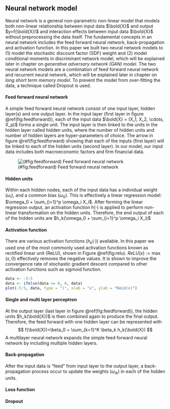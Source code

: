 ## Neural network model

Neural network is a general non-parametric non-linear model
that models both non-linear relationship between input data
$\bold{X}$ and output $y=f(\bold{X})$ and interaction
effects between input data $\bold{X}$ without preprocessing
the data itself. The fundamental concepts in an neural
network includes the feed forward neural network,
back-propagation and activation function. In this paper we
built two neural network models to (1) model the stochastic
discount factor (SDF) weight and (2) model conditional
moments in discriminant network model, which will be
explained later in chapter on *generative adversary network
(GAN) model*. The two neural network models are a
combination of feed forward neural network and recurrent
neural network, which will be explained later in chapter on
*long short term memory model*. To prevent the model from
over-fitting the data, a technique called Dropout is used.

#### Feed forward neural network

A simple feed forward neural network consist of one input
layer, hidden layer(s) and one output layer. In the input
layer (first layer in figure \@ref(fig:feedforward)), each
of the input data $\bold{X} = (X_1, X_2, \cdots, X_p)$ forms
a single unit. The input layer is then linked to the units
in the hidden layer called hidden units, where the number of
hidden units and number of hidden layers are
hyper-parameters of choice. The arrow in figure
\@ref(fig:feedforward) showing that each of the inputs
(first layer) will be linked to each of the hidden units
(second layer). In our model, our input data includes both
macroeconomic factors and firm financial data.

![(#fig:feedforward) Feed forward neural network](./img/feedforward)

<!--TODO: replace this image-->

#### Hidden units

Within each hidden nodes, each of the input data has a
individual weight ($\omega_i$), and a common bias
($\omega_0$). This is effectively a linear regression model:
$\omega_0 + \sum_{i=1}^p \omega_i X_i$. After
forming the linear regression output, an activation function
$h(\cdot)$ is applied to perform non-linear transformation
on the hidden units. Therefore, the end output of each of
the hidden units are $h_k(\omega_0 + \sum_{i=1}^p \omega_i
X_i)$

#### Activation function

There are various activation functions ($h_k(\cdot)$)
available. In this paper we used one of the most commonly
used activation functions known as rectified linear unit
(ReLU), shown in Figure \@ref(fig:relu). $ReLU(x) := \max(x,
0)$ effectively removes the negative values. It is shown to
improve the convergence rate of stochastic gradient descent
compared to other activation functions such as sigmoid
function.
<!--TODO: provide citation for ReLU -->

```r
data <- -5:5
data <- ifelse(data <= 0, 0, data)
plot(-5:5, data, type = "l", xlab = "x", ylab = "ReLU(x)")
```

#### Single and multi layer perceptron

At the output layer (last layer in figure
\@ref(fig:feedforward)), the hidden units $h_k(\bold{X})$ is
then combined again to produce the final output. Therefore,
the feed forward with one hidden layer can be represented
with
$$
f(\bold{X})=\beta_0 + \sum_{k=1}^K \beta_k h_k(\bold{X})
$$
A multilayer neural network expands the simple feed forward
neural network by including multiple hidden layers.

#### Back-propagation

After the input data is "feed" from input layer to the
output layer, a back-propagation process occur to update the
weights ($\omega_{ik}$) in each of the hidden units.

#### Loss function

#### Dropout



